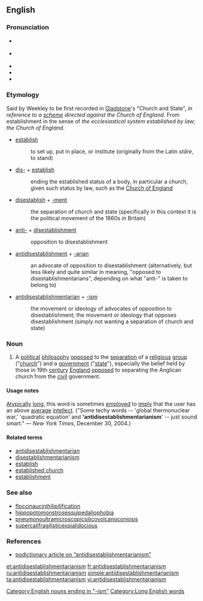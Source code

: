==English==

===Pronunciation===
* {{a|UK}} {{IPA|/ˌæn.tiˌdɪs.ɛsˌtæb.lɪʃ.mɛntˈɛː.ɹi.ənˌɪ.zm/}}
* {{a|US}} {{IPA|/ˌæn.taiˌdɪs.ɛsˌtæb.lɪʃ.məntˈɛː.ɹi.ənˌɪ.zm/}}
* {{audio|en-uk-antidisestablishmentarianism.ogg|Audio (UK)}}
* {{audio|en-us-antidisestablishmentarianism.ogg|Audio (US)}}
* {{audio|en-es-antidisestablishmentarianism.ogg|Audio (ES)}}

===Etymology===
Said by Weekley to be first recorded in [[w:William Gladstone|Gladstone]]'s "Church and State", ''in reference to a [[scheme]] directed against the Church of England''. From establishment in the sense of ''the ecclesiastical system established by law; the Church of England''.

* [[establish]]
*: to set up, put in place, or institute (originally from the Latin ''stāre'', to stand)
* [[dis-]] + [[establish]]
*: ending the established status of a body, in particular a church, given such status by law, such as the [[Church of England]]
* [[disestablish]] + [[-ment]]
*: the separation of church and state (specifically in this context it is the political movement of the 1860s in Britain)
* [[anti-]] + [[disestablishment]]
*: opposition to disestablishment
* [[antidisestablishment]] + [[-arian]]
*: an advocate of opposition to disestablishment (alternatively, but less likely and quite similar in meaning, "opposed to disestablishmentarians", depending on what "anti-" is taken to belong to)
* [[antidisestablishmentarian]] + [[-ism]]
*: the movement or ideology of advocates of opposition to disestablishment; the movement or ideology that opposes disestablishment (simply not wanting a separation of church and state)

===Noun===
{{en-noun|-}}

# A [[political]] [[philosophy]] [[opposed]] to the [[separation]] of a [[religious]] [[group]] ("[[church]]") and a [[government]] ("[[state]]"), especially the belief held by those in 19th [[century]] [[England]] [[opposed]] to separating the Anglican church from the [[civil]] government.

====Usage notes====
[[atypical|Atypically]] [[long]], this word is sometimes [[employed]] to [[imply]] that the user has an above [[average]] [[intellect]]. ("Some techy words -- 'global thermonuclear war,' 'quadratic equation' and ''''antidisestablishmentarianism'''' -- just sound smart." &mdash; ''New York Times'', December 30, 2004.)

====Related terms====
* [[antidisestablishmentarian]]
* [[disestablishmentarianism]]
* [[establish]]
* [[established church]]
* [[establishment]]

===See also===
* [[floccinaucinihilipilification]]
* [[hippopotomonstrosesquipedaliophobia]]
* [[pneumonoultramicroscopicsilicovolcanoconiosis]]
* [[supercalifragilisticexpialidocious]]

===References===
* [http://podictionary.com/?p=913 podictionary article on “antidisestablishmentarianism”]

[[Category:English nouns ending in "-ism"]]
[[Category:Long English words]]

[[et:antidisestablishmentarianism]]
[[fr:antidisestablishmentarianism]]
[[ru:antidisestablishmentarianism]]
[[simple:antidisestablishmentarianism]]
[[ta:antidisestablishmentarianism]]
[[vi:antidisestablishmentarianism]]